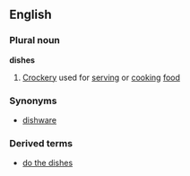 ==English==
===Plural noun===
'''dishes'''
#[[Crockery]] used for [[serving]] or [[cooking]] [[food]]
===Synonyms===
*[[dishware]]
===Derived terms===
*[[do the dishes]]